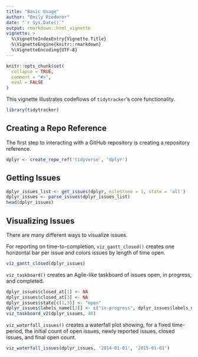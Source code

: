 ```yaml
---
title: "Basic Usage"
author: "Emily Riederer"
date: "`r Sys.Date()`"
output: rmarkdown::html_vignette
vignette: >
  %\VignetteIndexEntry{Vignette Title}
  %\VignetteEngine{knitr::rmarkdown}
  %\VignetteEncoding{UTF-8}
---
```


```r
knitr::opts_chunk$set(
  collapse = TRUE,
  comment = "#>",
  eval = FALSE
)
```

This vignette illustrates codeflows of `tidytracker`'s core functionality.

```r
library(tidytracker)
```


## Creating a Repo Reference

The first step to interacting with a GitHub repository is creating a repository reference.

```r
dplyr <- create_repo_ref('tidyverse', 'dplyr')
```

## Getting Issues

```r
dplyr_issues_list <- get_issues(dplyr, milestone = 1, state = 'all')
dplyr_issues <- parse_issues(dplyr_issues_list)
head(dplyr_issues)
```

## Visualizing Issues

There are many different ways to visualize issues. 

For reporting on time-to-completion, `viz_gantt_closed()` creates one horizontal bar per issue and colors issues by length of time open.

```r
viz_gantt_closed(dplyr_issues)
```

`viz_taskboard()` creates an Agile-like taskboard of issues open, in progress, and completed.

```r
dplyr_issues$closed_at[1] <- NA
dplyr_issues$closed_at[3] <- NA
dplyr_issues$state[c(1,3)] <- "open"
dplyr_issues$labels_name[[3]] <- c("in-progress", dplyr_issues$labels_name[[3]])
viz_taskboard_v2(dplyr_issues, 40)
```

`viz_waterfall_issues()` creates a waterfall plot showing, for a fixed time-period, the initial count of open issues, newly reported issues, closed issues, and final open count. 

```r
viz_waterfall_issues(dplyr_issues, '2014-01-01', '2015-01-01')
```



